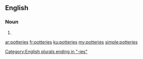 {{also|Potteries}}
==English==

===Noun===
{{head|en}}

# {{plural of|pottery}}

[[Category:English plurals ending in "-ies"]]

[[ar:potteries]]
[[fr:potteries]]
[[ku:potteries]]
[[my:potteries]]
[[simple:potteries]]